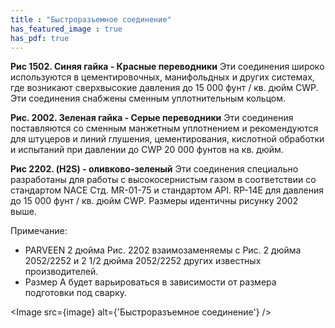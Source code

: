 ```yaml
---
title : "Быстроразъемное соединение"
has_featured_image : true
has_pdf: true
---
```


**Рис 1502. Синяя гайка - Красные переводники**
Эти соединения широко используются в цементировочных, манифольдных и других системах, где возникают сверхвысокие давления до 15 000 фунт / кв. дюйм CWP. Эти соединения снабжены сменным уплотнительным кольцом.

**Рис. 2002. Зеленая гайка - Серые переводники**
Эти соединения поставляются со сменным манжетным уплотнением и рекомендуются для штуцеров и линий глушения, цементирования, кислотной обработки и испытаний при давлении до CWP 20 000 фунтов на кв. дюйм.

**Рис 2202. (H2S) - оливково-зеленый**
Эти соединения специально разработаны для работы с высокосернистым газом в соответствии со стандартом NACE Стд. MR-01-75 и стандартом API. RP-14E для давления до 15 000 фунт / кв. дюйм CWP. Размеры идентичны рисунку 2002 выше.

Примечание:
* PARVEEN 2 дюйма Рис. 2202 взаимозаменяемы с Рис. 2 дюйма 2052/2252 и 2 1/2 дюйма 2052/2252 других известных производителей.
* Размер А будет варьироваться в зависимости от размера подготовки под сварку.

<Image src={image} alt={'Быстроразъемное соединение'} />